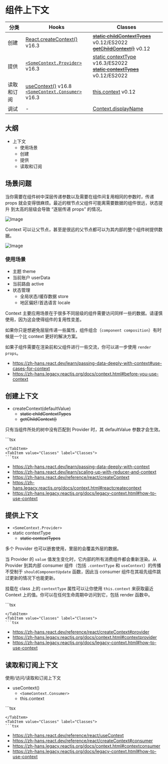# 组件上下文

分类 | Hooks | Classes
---|---|---
创建 | [React.createContext()](https://zh-hans.react.dev/reference/react/createContext) v16.3 | [~~static childContextTypes~~](https://zh-hans.react.dev/reference/react/Component#static-childcontexttypes) v0.12/ES2022 <br/> [~~getChildContext()~~](https://zh-hans.react.dev/reference/react/Component#getchildcontext) v0.12
提供 | [`<SomeContext.Provider>`](https://zh-hans.react.dev/reference/react/createContext#provider) v16.3 | [static contextType](https://zh-hans.react.dev/reference/react/Component#static-contexttype) v16.3/ES2022 <br/> [~~static contextTypes~~](https://zh-hans.react.dev/reference/react/Component#static-contexttypes) v0.12/ES2022 
读取和订阅 | [useContext()](https://zh-hans.react.dev/reference/react/useContext) v16.8 <br/> [`<SomeContext.Consumer>`](https://zh-hans.react.dev/reference/react/createContext#consumer) v16.3 | [this.context](https://zh-hans.react.dev/reference/react/Component#context) v0.12
调试 | - | [Context.displayName](https://zh-hans.legacy.reactjs.org/docs/context.html#contextdisplayname)

## 大纲

- 上下文
  - 使用场景
  - 创建
  - 提供
  - 读取和订阅


## 场景问题

当你需要在组件树中深层传递参数以及需要在组件间复用相同的参数时，传递 props 就会变得很麻烦。最近的根节点父组件可能离需要数据的组件很远，状态提升 到太高的层级会导致 “逐层传递 props” 的情况。

![Image](/context1.png)

Context 可以让父节点，甚至是很远的父节点都可以为其内部的整个组件树提供数据。

![Image](/context2.png)

### 使用场景

- 主题 theme
- 当前账户 userData
- 当前路由 active
- 状态管理
  - 全局状态/缓存数据 store
  - 地区偏好/首选语言 locale

Context 主要应用场景在于很多不同层级的组件需要访问同样一些的数据。请谨慎使用，因为这会使得组件的复用性变差。

如果你只是想避免层层传递一些属性，组件组合（`component composition`）有时候是一个比 context 更好的解决方案。

如果子组件需要在渲染前和父组件进行一些交流，你可以进一步使用 `render props`。

- https://zh-hans.react.dev/learn/passing-data-deeply-with-context#use-cases-for-context
- https://zh-hans.legacy.reactjs.org/docs/context.html#before-you-use-context

## 创建上下文

- createContext(defaultValue)
  - ~~static childContextTypes~~
  - ~~getChildContext()~~

只有当组件所处的树中没有匹配到 Provider 时，其 defaultValue 参数才会生效。

<Tabs groupId="context" queryString>
<TabItem value="Hooks" label="Hooks" default>
```tsx

```
</TabItem>
<TabItem value="Classes" label="Classes">
```tsx

```
</TabItem>
</Tabs>

- https://zh-hans.react.dev/learn/passing-data-deeply-with-context
- https://zh-hans.react.dev/learn/scaling-up-with-reducer-and-context
- https://zh-hans.react.dev/reference/react/createContext
- https://zh-hans.legacy.reactjs.org/docs/context.html#reactcreatecontext
- https://zh-hans.legacy.reactjs.org/docs/legacy-context.html#how-to-use-context

## 提供上下文

- `<SomeContext.Provider>`
- static contextType
  - ~~static contextTypes~~

多个 Provider 也可以嵌套使用，里层的会覆盖外层的数据。

当 Provider 的 `value` 值发生变化时，它内部的所有消费组件都会重新渲染。从 Provider 到其内部 consumer 组件（包括 `.contextType` 和 `useContext`）的传播不受制于 `shouldComponentUpdate` 函数，因此当 consumer 组件在其祖先组件跳过更新的情况下也能更新。

挂载在 class 上的 `contextType` 属性可以让你使用 `this.context` 来获取最近 Context 上的值。你可以在任何生命周期中访问到它，包括 render 函数中。

<Tabs groupId="context" queryString>
<TabItem value="Hooks" label="Hooks" default>
```tsx

```
</TabItem>
<TabItem value="Classes" label="Classes">
```tsx

```
</TabItem>
</Tabs>

- https://zh-hans.react.dev/reference/react/createContext#provider
- https://zh-hans.legacy.reactjs.org/docs/context.html#contextprovider
- https://zh-hans.legacy.reactjs.org/docs/legacy-context.html#how-to-use-context

## 读取和订阅上下文

使用/访问/读取和订阅上下文

- useContext()
  - `<SomeContext.Consumer>`
  - this.context

<Tabs groupId="context" queryString>
<TabItem value="Hooks" label="Hooks" default>
```tsx

```
</TabItem>
<TabItem value="Classes" label="Classes">
```tsx

```
</TabItem>
</Tabs>

- https://zh-hans.react.dev/reference/react/useContext
- https://zh-hans.react.dev/reference/react/createContext#consumer
- https://zh-hans.legacy.reactjs.org/docs/context.html#contextconsumer
- https://zh-hans.legacy.reactjs.org/docs/legacy-context.html#how-to-use-context